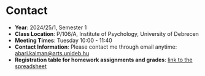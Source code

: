 # Contact {.unnumbered}

- **Year**: 2024/25/1, Semester 1 
- **Class Location**: P/106/A, Institute of Psychology, University of Debrecen
- **Meeting Times**: Tuesday 10:00 - 11:40
- **Contact Information**: Please contact me through email anytime: <abari.kalman@arts.unideb.hu>
- **Registration table for homework assignments and grades**: [link to the spreadsheet](https://docs.google.com/spreadsheets/d/1hsiWS0BP9_FEEUQl95YD6IGFd07mSnGsNedcaqaChNc/edit?gid=0#gid=0)
<!-- - **Education manager**: Orsolya Báthori <bathori.orsolya@arts.unideb.hu>, Phone: +36 52 512 900 22432 -->

 
